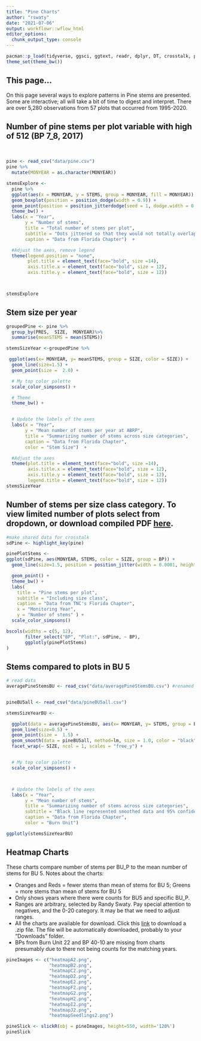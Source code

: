 ```yaml
---
title: "Pine Charts"
author: "rswaty"
date: "2021-07-06"
output: workflowr::wflow_html
editor_options:
  chunk_output_type: console
---
```



```r
pacman::p_load(tidyverse, ggsci, ggtext, readr, dplyr, DT, crosstalk, plotly, ggforce, slickR)
theme_set(theme_bw())
```

## This page...
On this page several ways to explore patterns in Pine stems are presented.  Some are interactive; all will take a bit of time to digest and interpret.  There are over 5,280 observations from 57 plots that occurred from 1995-2020.


## Number of pine stems per plot variable with high of 512 (BP 7_8, 2017)

<br>

```r

pine <- read_csv("data/pine.csv")
pine %>%
  mutate(MONYEAR = as.character(MONYEAR))
```


```r

stemsExplore <-
  pine %>%
  ggplot(aes(x = MONYEAR, y = STEMS, group = MONYEAR, fill = MONYEAR)) +
  geom_boxplot(position = position_dodge(width = 0.9)) +
  geom_point(position = position_jitterdodge(seed = 1, dodge.width = 0.9)) +
  theme_bw() +
  labs(x = "Year",
       y = "Number of stems",
       title = "Total number of stems per plot",
       subtitle = "Dots jittered so that they would not totally overlap",
       caption = "Data from Florida Chapter")  +

  #Adjust the axes, remove legend
  theme(legend.position = "none",
        plot.title = element_text(face="bold", size =14),
        axis.title.x = element_text(face="bold", size = 12),
        axis.title.y = element_text(face="bold", size = 12))



stemsExplore


```

## Stem size per year

```r

groupedPine <- pine %>%
  group_by(PRES,  SIZE,  MONYEAR)%>%
  summarise(meanSTEMS = mean(STEMS))
```


```r
stemsSizeYear <-groupedPine %>%

 ggplot(aes(x= MONYEAR, y= meanSTEMS, group = SIZE, color = SIZE)) +
  geom_line(size=1.5) +
  geom_point(size =  2.0) +

  # My top color palette
  scale_color_simpsons() +

  # Theme
  theme_bw() +


  # Update the labels of the axes
  labs(x = "Year",
       y = "Mean number of stems per year at ABRP",
       title = "Summarizing number of stems across size categories",
       caption = "Data from Florida Chapter",
       color = "Stem Size")  +

  #Adjust the axes
  theme(plot.title = element_text(face="bold", size =14),
        axis.title.x = element_text(face="bold", size = 12),
        axis.title.y = element_text(face="bold", size = 12),
        legend.title = element_text(face="bold", size = 12))
stemsSizeYear
```



## Number of stems per size class category.  To view limited number of plots select from dropdown, or download compiled PDF [here](https://github.com/rswaty/ABRPweb/raw/master/pineStemCharts.pdf). 

```r
#make shared data for crosstalk
sdPine <- highlight_key(pine)

```


```r
pinePlotStems <-  
ggplot(sdPine, aes(MONYEAR, STEMS, color = SIZE, group = BP)) +
  geom_line(size=1.5, position = position_jitter(width = 0.0001, height = 1.0)) +

  geom_point() +
  theme_bw() +
  labs(
    title = "Pine stems per plot",
    subtitle = "Including size class",
    caption = "Data from TNC's Florida Chapter",
    x = "Monitoring Year",
    y = "Number of stems" ) +
  scale_color_simpsons()

bscols(widths = c(5, 12),
       filter_select("BP", "Plot:", sdPine, ~ BP),
       ggplotly(pinePlotStems)
)

```

## Stems compared to plots in BU 5

```r

# read data
averagePineStemsBU <- read_csv("data/averagePineStemsBU.csv") #renamed AVERAGE_STEMS to STEMS


pineBU5all <- read_csv("data/pineBU5all.csv")
```


```r
stemsSizeYearBU <-

  ggplot(data = averagePineStemsBU, aes(x= MONYEAR, y= STEMS, group = BU, color = as.factor(BU))) +
  geom_line(size=0.5) +
  geom_point(size =  1.5) +
  geom_smooth(data = pineBU5all, method=lm, size = 1.0, color = "black" ) +
  facet_wrap(~ SIZE, ncol = 1, scales = "free_y") +


  # My top color palette
  scale_color_simpsons() +



  # Update the labels of the axes
  labs(x = "Year",
       y = "Mean number of stems",
       title = "Summarizing number of stems across size categories",
       subtitle = "Black line represented smoothed data and 95% confidence interval from BU 5", 
       caption = "Data from Florida Chapter",
       color = "Burn Unit") 

ggplotly(stemsSizeYearBU)
```



## Heatmap Charts 

These charts compare number of stems per BU_P to the mean number of stems for BU 5.  Notes about the charts:

* Oranges and Reds = fewer stems than mean of stems for BU 5; Greens = more stems than mean of stems for BU 5
* Only shows years where there were counts for BU5 and specific BU_P.
* Ranges are arbitrary, selected by Randy Swaty.  Pay special attention to negatives, and the 0-20 category.  It may be that we need to adjust ranges.
* All the charts are available for download.  Click this [link](https://github.com/rswaty/ABRPweb/raw/master/pineHeatmaps.zip) to download a .zip file.  The file will be automatically downloaded, probably to your "Downloads" folder.
* BPs from Burn Unit 22 and BP 40-10 are missing from charts presumably due to there not being counts for the matching years. 


```r

pineImages <- c("heatmapA2.png", 
                "heatmapB2.png",
                "heatmapC2.png",
                "heatmapD2.png",
                "heatmapE2.png",
                "heatmapF2.png",
                "heatmapG2.png",
                "heatmapH2.png",
                "heatmapI2.png",
                "heatmapJ2.png",
                "heatmapSeedlings2.png")

```



```r

pineSlick <- slickR(obj = pineImages, height=550, width='120%') 
pineSlick

```










